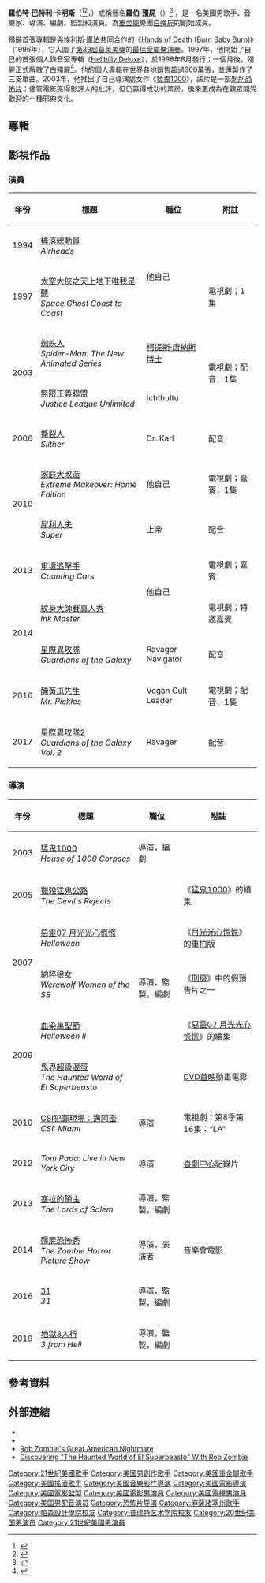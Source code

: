 {{noteTA
|G1=Show
|G2=Movie
|G3=TV
}}
{{Infobox entertainer
|type = 男歌手
|name = 羅伯·殭屍
|foreignname = Rob Zombie
|image = Rob Zombie Comiccon.JPG
|caption = 殭屍於2007年的[[聖地亞哥國際動漫展|聖地亞哥國際動漫展]]
|image_size =
|birth_name = 羅伯特·巴特利·卡明斯<br>（Robert Bartleh Cummings）
|background = solo_singer
|alias = {{flatlist|Rob Straker<ref>https://www.youtube.com/watch?v=Q44nRDR0dKI {{Wayback|url=https://www.youtube.com/watch?v=Q44nRDR0dKI |date=20210316152421 }} Interview on YouTube - Rob Zodiac was just a mistake by an announcer. retrieved 6th June 2016</ref>
}}
|birth_date = {{birth date and age|1965|1|12}}
|birth_place = {{USA}}[[麻薩諸塞州|麻薩諸塞州]]，[[黑弗里爾_(麻薩諸塞州)|黑弗里爾]]
|instrument = 主唱
|music_genre = {{flatlist|
*[[重金屬音樂|重金屬]]<ref>{{cite web | url=http://www.chicagotribune.com/entertainment/celebrity/ct-rob-zombie-great-american-nightmare-villa-park-20150809-column.html | title=Rob Zombie's Great American Nightmare will amp up intensity in return to Villa Park | work=[[Chicago_Tribune|Chicago Tribune]] | date=2015-08-09 | accessdate=2015-12-24 | author=Gomez, Luis | archive-date=2018-07-05 | archive-url=https://web.archive.org/web/20180705204139/http://www.chicagotribune.com/entertainment/celebrity/ct-rob-zombie-great-american-nightmare-villa-park-20150809-column.html | dead-url=no }}</ref>
*[[重搖滾|重搖滾]]<ref name="sinisterurgereview1">{{cite web | url=http://www.allmusic.com/album/the-sinister-urge-mw0000214563 | title=Rob Zombie - The Sinister Urge | publisher=[[AllMusic|AllMusic]] | accessdate=2015-12-24 | author=Torreano, Bradley | archive-date=2020-10-06 | archive-url=https://web.archive.org/web/20201006120833/https://www.allmusic.com/album/the-sinister-urge-mw0000214563 | dead-url=no }}</ref>
*[[工業金屬|工業金屬]]<ref>{{cite web | url=http://www.herald-dispatch.com/news/rob-zombie-godsmack-to-headline-arena-show/article_5a7a7dfe-2142-55fc-b46a-7822016c7453.html| title=Rob Zombie, Godsmack to headline arena show| publisher=The Herald-Dispatch| accessdate=2016-02-16}}</ref>
*[[驚嚇搖滾|驚嚇搖滾]]<ref name="sinisterurgereview1"/><ref>{{cite web | url=http://www.rollingstone.com/music/pictures/rob-zombies-great-american-nightmare-2015-rolling-stones-best-photos-20151005 | title=Rob Zombie's Great American Nightmare 2015: Rolling Stone's Best Photos | work=[[Rolling_Stone|Rolling Stone]] | date=2015-10-05 | accessdate=2015-12-24 | archive-date=2017-10-14 | archive-url=https://web.archive.org/web/20171014234131/https://www.rollingstone.com/music/pictures/rob-zombies-great-american-nightmare-2015-rolling-stones-best-photos-20151005 | dead-url=no }}</ref>
*[[新金屬|新金屬]]<ref>{{cite book|editor1-first=Kitts|editor1-last=Jeff|editor2-first=Brad|editor2-last=Tolinski|title=Guitar World Presents Nu-Metal|url=https://archive.org/details/guitarworldprese00kitt|year=2002|publisher=Hal Leonard Corporation|isbn=0-634-03287-9|page=[https://archive.org/details/guitarworldprese00kitt/page/146 146]}}</ref>
}}
|occupation = 音樂家，創作歌手，編劇，導演，監製，演員
|years_active = 1985年至今
|spouse = [[雪莉·穆恩·殭屍|雪莉·穆恩·殭屍]]（2002年至今）
|label = {{flatlist|
*[[Roadrunner_Records|Roadrunner]]
*Loud & Proud
*[[格芬唱片公司|格芬]]
*Zodiac Swan
}}
|related_group = {{flatlist|
*[[白殭屍_(樂團)|白殭屍]]
*[[埃利斯·庫珀|埃利斯·庫珀]]
*[[重力超人5000|重力超人5000]]
*[[奧齊·奧斯本|奧齊·奧斯本]]
*[[烈酒公社|烈酒公社]]
*[[瑪麗蓮·曼森_(樂隊)|瑪麗蓮·曼森]]
*[[滑結樂團|滑結樂團]]
*[[伊基·波普|伊基·波普]]
*[[霍華·史登|霍華·史登]]
*[[斃命水池|斃命水池]]
}}
|website = {{URL|http://www.robzombie.com/}}
}}
'''羅伯特·巴特利·卡明斯'''（{{lang-en|Robert Bartleh Cummings}}<ref>{{Cite journal |last= |first= |title=Rocker Zombie does horror in Halloween |url=http://news.ninemsn.com.au/article.aspx?id=326074 |publisher=''MSN'' |date=2007-11-18 |accessdate=2007-12-14 |postscript=<!--None--> |deadurl=yes |archiveurl=https://web.archive.org/web/20080105025833/http://news.ninemsn.com.au/article.aspx?id=326074 |archivedate=2008年1月5日 }}</ref><ref>{{cite web|author=Biography.com Editors|title=Rob Zombie Biography|url=http://www.biography.com/people/rob-zombie-20717093|publisher=A&E Television Networks|website=Biography.com|accessdate=2016-04-19|archive-url=https://web.archive.org/web/20160406003603/http://www.biography.com/people/rob-zombie-20717093|archive-date=2016-04-06|dead-url=yes}}</ref>，{{bd|1965年|1月12日||}}）或稱藝名'''羅伯·殭屍'''（{{lang-en|Rob Zombie}}）<ref name=WeeklyWire99>{{cite news | url= http://weeklywire.com/ww/03-01-99/tw_mus.html | title= Goremeister: Rob Zombie has paid his dues. Now it's showtime. | first= Ron | last= Bally | date= 1999-03-01 | work= Weekly Wire | publisher= Tucson Weekly | quote= he legally changed his name in 1996 | accessdate= 2012-11-09 | archive-date= 2016-03-03 | archive-url= https://web.archive.org/web/20160303201920/http://weeklywire.com/ww/03-01-99/tw_mus.html | dead-url= no }}</ref> ，是一名美國男歌手、音樂家、導演、編劇、監製和演員。為[[重金屬音樂|重金屬]]樂團[[白殭屍_(樂團)|白殭屍]]的創始成員。

殭屍首張專輯是與[[埃利斯·庫珀|埃利斯·庫珀]]共同合作的《[[Hands_of_Death_(Burn_Baby_Burn)|Hands of Death (Burn Baby Burn)]]》（1996年），它入圍了[[第39屆葛萊美獎|第39屆葛萊美獎]]的[[葛萊美獎最佳金屬樂演奏|最佳金屬樂演奏]]。1997年，他開始了自己的首張個人錄音室專輯《[[Hellbilly_Deluxe|Hellbilly Deluxe]]》，於1998年8月發行；一個月後，殭屍正式解散了白殭屍<ref>{{Cite web |url=http://www.mtv.com/news/502053/singer-says-white-zombie-breakup-was-inevitable/ |title=存档副本 |access-date=2016-09-10 |archive-date=2020-08-04 |archive-url=https://web.archive.org/web/20200804003815/http://www.mtv.com/news/502053/singer-says-white-zombie-breakup-was-inevitable/ |dead-url=no }}</ref>。他的個人專輯在世界各地銷售超過300萬張，並還製作了三支單曲。2003年，他推出了自己導演處女作《[[猛鬼1000|猛鬼1000]]》，該片是一部[[剝削電影|剝削]][[恐怖片|恐怖片]]；儘管電影獲得影評人的批評，但仍贏得成功的票房，後來更成為在觀眾間受歡迎的一種邪典文化。

==專輯==
{{see also2|{{le|羅伯·殭屍專輯|Rob Zombie discography}}}}

==影視作品==
===演員===
{| class="wikitable sortable"
|-
! 年份
! 標題
! 職位
! class="unsortable" | 附註
|-
| 1994 || [[搖滾總動員|搖滾總動員]]<br>''Airheads'' || rowspan=2| 他自己 || 
|-
| 1997 || [[太空大俠之天上地下唯我是聽|太空大俠之天上地下唯我是聽]]<br>''Space Ghost Coast to Coast'' || 電視劇；1集
|-
| rowspan=2| 2003 || [[蜘蛛人_(2003年電視動畫)|蜘蛛人]]<br>''Spider-Man: The New Animated Series'' || [[蜥蜴人|柯提斯·康納斯博士]] || rowspan=2| 電視劇；配音，1集
|-
| [[無限正義聯盟|無限正義聯盟]]<br>''Justice League Unlimited'' || Ichthultu 
|-
| 2006 || [[撕裂人|撕裂人]]<br>''Slither'' || Dr. Karl || 配音
|-
| rowspan=2| 2010 || [[家庭大改造|家庭大改造]]<br>''Extreme Makeover: Home Edition'' || 他自己 || 電視劇；嘉賓，1集
|-
| [[犀利人夫|犀利人夫]]<br>''Super'' || 上帝 || 配音
|-
| 2013 || [[車壇追擊手|車壇追擊手]]<br>''Counting Cars'' || rowspan=2| 他自己 || 電視劇；嘉賓
|-
| rowspan=2| 2014 || [[紋身大師賽真人秀|紋身大師賽真人秀]]<br>''Ink Master'' || 電視劇；特邀嘉賓
|-
| [[星際異攻隊_(電影)|星際異攻隊]]<br>''Guardians of the Galaxy'' || Ravager Navigator || 配音
|-
| 2016 || [[醃黃瓜先生|醃黃瓜先生]]<br>''Mr. Pickles'' || Vegan Cult Leader || 電視劇；配音，1集
|-
| 2017 || [[星際異攻隊2|星際異攻隊2]]<br>''Guardians of the Galaxy Vol. 2'' || Ravager || 配音
|}

===導演===
{| class="wikitable sortable"
|-
! 年份
! 標題
! 職位
! class="unsortable" | 附註
|-
| 2003 || [[猛鬼1000|猛鬼1000]]<br>''House of 1000 Corpses'' || 導演，編劇 || 
|-
| 2005 || [[獵殺猛鬼公路|獵殺猛鬼公路]]<br>''The Devil's Rejects'' || rowspan=5| 導演，監製，編劇 || 《[[猛鬼1000|猛鬼1000]]》的續集
|-
| rowspan=2| 2007 || [[惡靈07_月光光心慌慌|惡靈07 月光光心慌慌]]<br>''Halloween'' || 《[[月光光心慌慌|月光光心慌慌]]》的重拍版
|-
| [[刑房_(電影)|納粹狼女]]<br>''Werewolf Women of the SS'' || 《[[刑房_(電影)|刑房]]》中的假預告片之一
|-
| rowspan=2| 2009 || [[血染萬聖節|血染萬聖節]]<br>''Halloween II'' || 《[[惡靈07_月光光心慌慌|惡靈07 月光光心慌慌]]》的續集
|-
| [[鬼界超級混蛋|鬼界超級混蛋]]<br>''The Haunted World of El Superbeasto'' || [[錄影帶首映|DVD首映]]動畫電影
|-
| 2010 || [[CSI犯罪現場：邁阿密|CSI犯罪現場：邁阿密]]<br>''CSI: Miami'' || 導演 || 電視劇；第8季第16集：“LA”
|-
| 2012 || ''Tom Papa: Live in New York City'' || 導演 || [[喜劇中心|喜劇中心]]紀錄片 
|-
| 2013 || [[塞拉的領主|塞拉的領主]]<br>''The Lords of Salem'' || 導演，監製，編劇 || 
|-
| 2014 || [[殭屍恐怖秀|殭屍恐怖秀]]<br>''The Zombie Horror Picture Show'' || 導演，表演者 || 音樂會電影
|-
| 2016 || [[31_(電影)|31]]<br>''31'' || 導演，監製，編劇 ||
|-
| 2019 || [[地獄3人行|地獄3人行]]<br>''3 from Hell'' || 導演，監製，編劇 || 
|}

==參考資料==
{{Reflist|30em}}

==外部連結==
{{Commons category|Rob Zombie}}
*{{Official website|http://robzombie.com/}}
*{{IMDb name|0957772}}
*[http://www.greatamericannightmare.com/ Rob Zombie's Great American Nightmare] {{Wayback|url=http://www.greatamericannightmare.com/ |date=20210419060530 }}
*[http://www.comicbookresources.com/?page=article&id=23501 Discovering "The Haunted World of El Superbeasto" With Rob Zombie] {{Wayback|url=http://www.comicbookresources.com/?page=article&id=23501 |date=20160601185914 }}

{{Authority control}}
{{DEFAULTSORT:Zombie, Rob}}
[[Category:21世紀美國歌手|Category:21世紀美國歌手]]
[[Category:美國男創作歌手|Category:美國男創作歌手]]
[[Category:美國重金屬歌手|Category:美國重金屬歌手]]
[[Category:美國搖滾歌手|Category:美國搖滾歌手]]
[[Category:美國音樂影片導演|Category:美國音樂影片導演]]
[[Category:美國電影導演|Category:美國電影導演]]
[[Category:美國電影監製|Category:美國電影監製]]
[[Category:美國電影男演員|Category:美國電影男演員]]
[[Category:美國電視男演員|Category:美國電視男演員]]
[[Category:美国男配音演员|Category:美国男配音演员]]
[[Category:恐怖片导演|Category:恐怖片导演]]
[[Category:麻薩諸塞州歌手|Category:麻薩諸塞州歌手]]
[[Category:帕森設計學院校友|Category:帕森設計學院校友]]
[[Category:普瑞特艺术学院校友|Category:普瑞特艺术学院校友]]
[[Category:20世纪美国男演员|Category:20世纪美国男演员]]
[[Category:21世紀美國男演員|Category:21世紀美國男演員]]